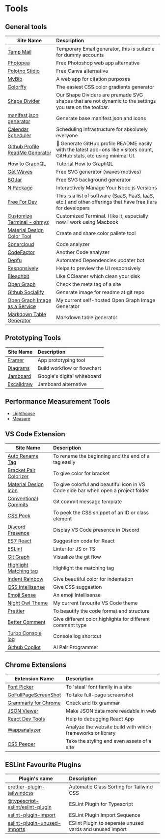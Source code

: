 # Tools

## General tools

| Site Name                                                                                         | Description                                                                                                               |
| ------------------------------------------------------------------------------------------------- | :------------------------------------------------------------------------------------------------------------------------ |
| [Temp Mail](https://temp-mail.org/en/)                                                            | Temporary Email generator, this is suitable for dummy accounts                                                            |
| [Photopea](https://www.photopea.com/)                                                             | Free Photoshop web app alternative                                                                                        |
| [Polotno Stidio](https://studio.polotno.com/)                                                     | Free Canva alternative                                                                                                    |
| [MyBib](https://www.mybib.com/)                                                                   | A web app for citation purposes                                                                                           |
| [Colorffy](https://colorffy.com/)                                                                 | The easiest CSS color gradients generator                                                                                 |
| [Shape Divider](https://www.shapedivider.app/)                                                    | Our Shape Dividers are premade SVG shapes that are not dynamic to the settings you use on the toolbar.                    |
| [manifest.json generator](https://manifest-gen.netlify.app/)                                      | Generate base manifest.json and icons                                                                                     |
| [Calendar Scheduler](https://cal.com/)                                                            | Scheduling infrastructure for absolutely everyone.                                                                        |
| [Github Profile ReadMe Generator](https://github.com/rahuldkjain/github-profile-readme-generator) | 🚀 Generate GitHub profile README easily with the latest add-ons like visitors count, GitHub stats, etc using minimal UI. |
| [How to GraphQL](https://github.com/howtographql/howtographql)                                    | Tutorial How to GraphQL                                                                                                   |
| [Get Waves](https://getwaves.io/)                                                                 | Free SVG generator (waves motives)                                                                                        |
| [BGJar](https://bgjar.com/)                                                                       | Free SVG background generator                                                                                             |
| [N Package](https://github.com/tj/n)                                                              | Interactively Manage Your Node.js Versions                                                                                |
| [Free For Dev](https://free-for.dev/#/)                                                           | This is a list of software (SaaS, PaaS, IaaS, etc.) and other offerings that have free tiers for developers               |
| [Customize Terminal - ohmyz](https://ohmyz.sh/#install)                                           | Customized Terminal. I like it, especially now I work using Macbook                                                       |
| [Material Design Color Tool](https://material.io/resources/color/#!/?view.left=0&view.right=0)    | Create and share color pallete tool                                                                                       |
| [Sonarcloud](https://sonarcloud.io/)                                                              | Code analyzer                                                                                                             |
| [CodeFactor](https://www.codefactor.io/)                                                          | Another Code analyzer                                                                                                     |
| [Depfu](https://depfu.com/)                                                                       | Automated Dependencies updater bot                                                                                        |
| [Responsively](https://responsively.app/)                                                         | Helps to preview the UI responsively                                                                                      |
| [Bleachbit](https://www.bleachbit.org/)                                                           | Like CCleaner which clean your disk                                                                                       |
| [Open Graph](https://www.opengraph.xyz/)                                                          | Check the meta tag of a site                                                                                              |
| [Github Socialify](https://socialify.git.ci/)                                                     | Generate image for readme at git repo                                                                                     |
| [Open Graph Image as a Service](https://og.yehezgun.com/)                                         | My current self-hosted Open Graph Image Generator                                                                         |
| [Markdown Table Generator](https://master.d3ehyc8gjtvav9.amplifyapp.com/)                         | Markdown table generator                                                                                                  |

## Prototyping Tools

| Site Name                                | Description                 |
| ---------------------------------------- | :-------------------------- |
| [Framer](https://www.framer.com/)        | App prototyping tool        |
| [Diagrams](https://www.diagrams.net/)    | Build workflow or flowchart |
| [Jamboard](https://jamboard.google.com/) | Google's digital whiteboard |
| [Excalidraw](https://excalidraw.com/)    | Jamboard alternative        |

## Performance Measurement Tools

- [Lighthouse](https://lighthouse-metrics.com/)
- [Measure](https://web.dev/measure/)

## VS Code Extension

| Site Name                                                                                                        | Description                                                                        |
| ---------------------------------------------------------------------------------------------------------------- | :--------------------------------------------------------------------------------- |
| [Auto Rename Tag](https://marketplace.visualstudio.com/items?itemName=formulahendry.auto-rename-tag)             | To rename the beginning and the end of a tag easily                                |
| [Bracket Pair Colorizer](https://marketplace.visualstudio.com/items?itemName=CoenraadS.bracket-pair-colorizer-2) | To give color for bracket                                                          |
| [Material Design Icon](https://marketplace.visualstudio.com/items?itemName=PKief.material-icon-theme)            | To give colorful and beautiful icon in VS Code side bar when open a project folder |
| [Conventional Commits](https://marketplace.visualstudio.com/items?itemName=vivaxy.vscode-conventional-commits)   | Git commit message template                                                        |
| [CSS Peek](https://marketplace.visualstudio.com/items?itemName=pranaygp.vscode-css-peek)                         | To peek the CSS snippet of an ID or class element                                  |
| [Discord Presence](https://marketplace.visualstudio.com/items?itemName=icrawl.discord-vscode)                    | Display VS Code presence in Discord                                                |
| [ES7 React](https://marketplace.visualstudio.com/items?itemName=dsznajder.es7-react-js-snippets)                 | Suggestion code for React                                                          |
| [ESLint](https://marketplace.visualstudio.com/items?itemName=dbaeumer.vscode-eslint)                             | Linter for JS or TS                                                                |
| [Git Graph](https://marketplace.visualstudio.com/items?itemName=mhutchie.git-graph)                              | Visualize the git flow                                                             |
| [Highlight Matching tag](https://marketplace.visualstudio.com/items?itemName=vincaslt.highlight-matching-tag)    | Highlight the matching tag                                                         |
| [Indent Rainbow](https://marketplace.visualstudio.com/items?itemName=oderwat.indent-rainbow)                     | Give beautiful color for indentation                                               |
| [CSS Intellisense](https://marketplace.visualstudio.com/items?itemName=Zignd.html-css-class-completion)          | Give CSS suggestion                                                                |
| [Emoji Sense](https://marketplace.visualstudio.com/items?itemName=bierner.emojisense)                            | An emoji Intellisense                                                              |
| [Night Owl Theme](https://marketplace.visualstudio.com/items?itemName=bierner.emojisense)                        | My current favourite VS Code theme                                                 |
| [Prettier](https://marketplace.visualstudio.com/items?itemName=esbenp.prettier-vscode)                           | To beautify the code format and structure                                          |
| [Better Comment](https://marketplace.visualstudio.com/items?itemName=aaron-bond.better-comments)                 | Give different color highlights for different comment type                         |
| [Turbo Console log](https://marketplace.visualstudio.com/items?itemName=ChakrounAnas.turbo-console-log)          | Console log shortcut                                                               |
| [Github Copilot](https://github.com/features/copilot/)                                                           | AI Pair Programmer                                                                 |

## Chrome Extensions

| Extension Name                                                                                                               | Description                                                |
| ---------------------------------------------------------------------------------------------------------------------------- | :--------------------------------------------------------- |
| [Font Picker](https://chrome.google.com/webstore/detail/font-picker/mmjbimgpcbaegjiieojddickpjbdkeej)                        | To 'steal' font family in a site                           |
| [GoFullPageScreenShot](https://chrome.google.com/webstore/detail/gofullpage-full-page-scre/fdpohaocaechififmbbbbbknoalclacl) | To take full-page screenshot                               |
| [Grammarly for Chrome](https://chrome.google.com/webstore/detail/grammarly-for-chrome/kbfnbcaeplbcioakkpcpgfkobkghlhen)      | Check and fix grammar                                      |
| [JSON Viewer](https://chrome.google.com/webstore/detail/json-viewer/gbmdgpbipfallnflgajpaliibnhdgobh)                        | Make JSON data more readable in web                        |
| [React Dev Tools](https://chrome.google.com/webstore/detail/react-developer-tools/fmkadmapgofadopljbjfkapdkoienihi)          | Help to debugging React App                                |
| [Wappanalyzer](https://chrome.google.com/webstore/detail/wappalyzer/gppongmhjkpfnbhagpmjfkannfbllamg)                        | Analyze the website build with which frameworks or library |
| [CSS Peeper](https://chrome.google.com/webstore/detail/css-peeper/mbnbehikldjhnfehhnaidhjhoofhpehk)                          | Take the styling end even assets of a site                 |

## ESLint Favourite Plugins

| Plugin's name                                                                                      | Description                                              |
| -------------------------------------------------------------------------------------------------- | :------------------------------------------------------- |
| [prettier-plugin-tailwindcss](https://tailwindcss.com/blog/automatic-class-sorting-with-prettier)  | Automatic Class Sorting for Tailwind CSS                 |
| [@typescript-eslint/eslint-plugin](https://www.npmjs.com/package/@typescript-eslint/eslint-plugin) | ESLint Plugin for Typescript                             |
| [eslint-plugin-import](https://github.com/import-js/eslint-plugin-import)                          | ESLint Plugin Import Sequence                            |
| [eslint-plugin-unused-imports](https://github.com/sweepline/eslint-plugin-unused-imports)          | ESlint Plugin to seperate unused vards and unused import |
